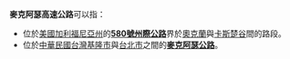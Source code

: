 '''麥克阿瑟高速公路'''可以指：
* 位於[[美國|美國]][[加利福尼亞州|加利福尼亞州]]的'''[[580號州際公路_(加利福尼亞州)|580號州際公路]]'''界於[[奧克蘭_(加州)|奧克蘭]]與[[卡斯楚谷|卡斯楚谷]]間的路段。
* 位於[[中華民國|中華民國]][[台灣|台灣]][[基隆市|基隆市]]與[[台北市|台北市]]之間的'''[[麥克阿瑟公路|麥克阿瑟公路]]'''。
{{disambig|Cat=八字以上消歧義}}